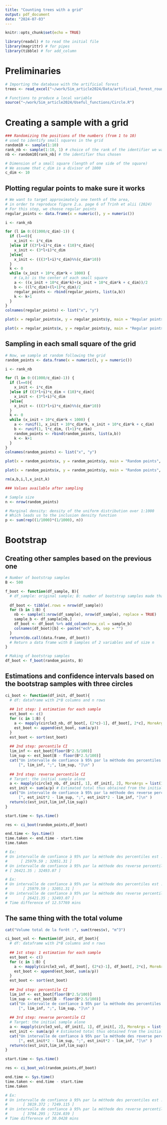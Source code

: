 ```yaml
---
title: "Counting trees with a grid"
output: pdf_document
date: "2024-07-03"
---
```


```r
knitr::opts_chunk$set(echo = TRUE)
```

```r
library(readxl) # to read the initial file
library(magrittr) # for pipes
library(tibble) # for add_column
```

# Preliminaries

```r
# Importing the database with the artificial forest
trees <- read_excel("~/work/Sim_article2024/Data/artificial_forest_round.xls")
```

```r
# Functions to produce a local variable
source("~/work/Sim_article2024/Useful_functions/Circle.R")
```

# Creating a sample with a grid

```r
### Randomizing the positions of the numbers (from 1 to 10) 
# used to identify small squares in the grid
random10 <- sample(1:10)
rank_nb <- sample(1:10, 1) # choice of the rank of the identifier we want
nb <- random10[rank_nb] # the identifier thus chosen
```

```r
# Dimension of a small square (length of one side of the square)
# We assume that c_dim is a divisor of 1000
c_dim <- 10
```

## Plotting regular points to make sure it works

```r
# We want to target approximately one tenth of the area, 
# in order to reproduce figure 2.a. page 6 of Trinh et alii (2024)
# For this step, we choose regular points
regular_points <- data.frame(x = numeric(), y = numeric())

i <- rank_nb

for (l in 0:((1000/c_dim)-1)) {
  if (l==0){
    x_init <- i*c_dim
  }else if ((3*l+i)*c_dim < (10)*c_dim){
    x_init <- (3*l+i)*c_dim
  }else{
    x_init <- (((3*l+i)*c_dim)%%(c_dim*10))
  }
  k <- 0
  while (x_init + 10*c_dim*k < 1000) {
    # (a,b) is the center of each small square
    a <- ((x_init + 10*c_dim*k)+(x_init + 10*c_dim*k + c_dim))/2
    b <- ((l*c_dim)+(l+1)*c_dim)/2
    regular_points <- rbind(regular_points, list(a,b))
    k <- k+1
  }
}
colnames(regular_points) <- list("x", "y")
```

```r
plot(x = regular_points$x, y = regular_points$y, main = "Regular points", panel.first=grid())
```

```r
plot(x = regular_points$x, y = regular_points$y, main = "Regular points", panel.first=grid(), xlim = c(0, 1000), ylim = c(0, 160))
```

## Sampling in each small square of the grid

```r
# Now, we sample at random following the grid
random_points <- data.frame(x = numeric(), y = numeric())

i <- rank_nb

for (l in 0:((1000/c_dim)-1)) {
  if (l==0){
    x_init <- i*c_dim
  }else if ((3*l+i)*c_dim < (10)*c_dim){
    x_init <- (3*l+i)*c_dim
  }else{
    x_init <- (((3*l+i)*c_dim)%%(c_dim*10))
  }
  k <- 0
  while (x_init + 10*c_dim*k < 1000) {
    a <- runif(1, x_init + 10*c_dim*k, x_init + 10*c_dim*k + c_dim)
    b <- runif(1, l*c_dim, (l+1)*c_dim)
    random_points <- rbind(random_points, list(a,b))
    k <- k+1
  }
}
colnames(random_points) <- list("x", "y")
```

```r
plot(x = random_points$x, y = random_points$y, main = "Random points", panel.first=grid())
```

```r
plot(x = random_points$x, y = random_points$y, main = "Random points", panel.first=grid(), xlim = c(0, 1000), ylim = c(0, 160))
```

```r
rm(a,b,i,l,x_init,k)
```

```r
### Values available after sampling

# Sample size
n <- nrow(random_points)

# Marginal density: density of the uniform distribution over 1:1000
# Which leads us to the inclusion density function
p <- sum(rep((1/1000)*(1/1000), n))
```

# Bootstrap

## Creating other samples based on the previous one

```r
# Number of bootstrap samples
B <- 500
```

```r
f_boot <- function(df_sample, B){
  # df_sample: original sample; B: number of bootstrap samples made thanks to df_sample
  
  df_boot <- tibble(.rows = nrow(df_sample))
  for (b in 1:B) {
    nb <- sample(1:nrow(df_sample), nrow(df_sample), replace = TRUE)
    sample_b <- df_sample[nb,]
    df_boot <- df_boot %>% add_column(new_col = sample_b)
    colnames(df_boot)[b] <- paste("ech", b, sep = "")
  }
  return(do.call(data.frame, df_boot))
  # Return a data frame with B samples of 2 variables and of size n
}
```

```r
# Making of bootstrap samples
df_boot <- f_boot(random_points, B)
```

## Estimations and confidence intervals based on the bootstrap samples with three circles

```r
ci_boot <- function(df_init, df_boot){
  # df: dataframe with 2*B columns and n rows
  
  ## 1st step: 1 estimation for each sample
  est_boot <- c()
  for (c in 1:B) {
    a <- mapply(circle3_nb, df_boot[, (2*c)-1], df_boot[, 2*c], MoreArgs = list(15, 9, 6))
    est_boot <- append(est_boot, sum(a/p))
  }
  est_boot <- sort(est_boot)
  
  ## 2nd step: percentile CI
  lim_inf <- est_boot[floor(B*2.5/100)]
  lim_sup <- est_boot[B - floor(B*2.5/100)]
  cat("Un intervalle de confiance à 95% par la méthode des percentiles est : 
      [", lim_inf, ";", lim_sup, "]\n" )
  
  ## 3rd step: reverse percentile CI
  # Target: the initial sample alone
  a <- mapply(circle3_nb, df_init[, 1], df_init[, 2], MoreArgs = list(15, 9, 6))
  est_init <- sum(a/p) # Estimated total thus obtained from the initial sample
  cat("Un intervalle de confiance à 95% par la méthode des reverse percentiles est : 
      [", est_init*2 - lim_sup, ";", est_init*2 - lim_inf, "]\n" )
  return(c(est_init,lim_inf,lim_sup))
}
```

```r
start.time <- Sys.time()

res <- ci_boot(random_points,df_boot)

end.time <- Sys.time()
time.taken <- end.time - start.time
time.taken

# Ex:
# Un intervalle de confiance à 95% par la méthode des percentiles est : 
#      [ 25979.59 ; 32051.31 ]
# Un intervalle de confiance à 95% par la méthode des reverse percentiles est :
# [ 26421.35 ; 32493.07 ]

# Ex:
# Un intervalle de confiance à 95% par la méthode des percentiles est : 
#       [ 25979.59 ; 32051.31 ]
# Un intervalle de confiance à 95% par la méthode des reverse percentiles est : 
#       [ 26421.35 ; 32493.07 ]
# Time difference of 12.57769 mins
```

## The same thing with the total volume

```r
cat("Volume total de la forêt :", sum(trees$v), "m^3")
```

```r
ci_boot_vol <- function(df_init, df_boot){
  # df: dataframe with 2*B columns and n rows
  
  ## 1st step: 1 estimation for each sample
  est_boot <- c()
  for (c in 1:B) {
    a <- mapply(circle3_vol, df_boot[, (2*c)-1], df_boot[, 2*c], MoreArgs = list(15, 9, 6))
    est_boot <- append(est_boot, sum(a/p))
  }
  est_boot <- sort(est_boot)
  
  ## 2nd step: percentile CI
  lim_inf <- est_boot[floor(B*2.5/100)]
  lim_sup <- est_boot[B - floor(B*2.5/100)]
  cat("Un intervalle de confiance à 95% par la méthode des percentiles est : 
      [", lim_inf, ";", lim_sup, "]\n" )
  
  ## 3rd step: reverse percentile CI
  # Target: the initial sample alone
  a <- mapply(circle3_vol, df_init[, 1], df_init[, 2], MoreArgs = list(15, 9, 6))
  est_init <- sum(a/p) # Estimated total thus obtained from the initial sample
  cat("Un intervalle de confiance à 95% par la méthode des reverse percentiles est : 
      [", est_init*2 - lim_sup, ";", est_init*2 - lim_inf, "]\n" )
  return(c(est_init,lim_inf,lim_sup))
}
```

```r
start.time <- Sys.time()

res <- ci_boot_vol(random_points,df_boot)

end.time <- Sys.time()
time.taken <- end.time - start.time
time.taken

# Ex:
# Un intervalle de confiance à 95% par la méthode des percentiles est : 
#       [ 3819.372 ; 7249.115 ]
# Un intervalle de confiance à 95% par la méthode des reverse percentiles est : 
#       [ 3794.295 ; 7224.039 ]
# Time difference of 30.0428 mins
```










